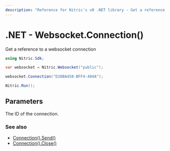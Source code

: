 ```yaml
---
description: "Reference for Nitric's v0 .NET library - Get a reference to a websocket connection"
---
```


# .NET - Websocket.Connection()

Get a reference to a websocket connection

```csharp
using Nitric.Sdk;

var websocket = Nitric.Websocket("public");

websocket.Connection("D28BA458-BFF4-404A");

Nitric.Run();
```

## Parameters

<Properties>
  <Property name="connectionId" required type="string">
    The ID of the connection.
  </Property>
</Properties>

### See also

- [Connection().Send()](./connection-send)
- [Connection().Close()](./connection-close)
